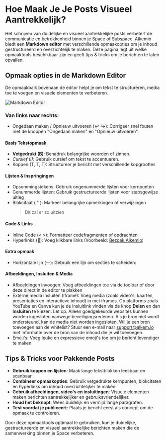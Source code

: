 # Hoe Maak Je Je Posts Visueel Aantrekkelijk?

Het schrijven van duidelijke en visueel aantrekkelijke posts verbetert de communicatie en betrokkenheid binnen je Space of Subspace. Alkemio biedt een **Markdown editor** met verschillende opmaakopties om je inhoud gestructureerd en overzichtelijk te maken. Deze pagina legt uit welke opmaaktools beschikbaar zijn en geeft tips & tricks om je berichten te laten opvallen.

## Opmaak opties in de Markdown Editor

De opmaakbalk bovenaan de editor helpt je om tekst te structureren, media toe te voegen en visuele elementen te verbeteren.

![Markdown Editor](/markdown-options.png)

### Van links naar rechts:

- Ongedaan maken / Opnieuw uitvoeren (↩️ ↪️): Corrigeer snel fouten met de knoppen "Ongedaan maken" en "Opnieuw uitvoeren".

#### Basis Tekstopmaak

- **Vetgedrukt (B)**: Benadruk belangrijke woorden of zinnen.
- _Cursief (I)_: Gebruik cursief om tekst te accentueren.
- Koppen (T, T, T): Structureer je bericht met verschillende kopgroottes

#### Lijsten & Inspringingen

- Opsommingstekens: Gebruik ongenummerde lijsten voor kernpunten
- Genummerde lijsten: Gebruik gestructureerde lijsten voor stapsgewijze uitleg
- Blokcitaat ( " ): Markeer belangrijke opmerkingen of verwijzingen
  > Dit zal er zo uitzien

#### Code & Links

- Inline Code (< >): Formatteer codefragmenten of opdrachten
- Hyperlinks (🔗): Voeg klikbare links (Voorbeeld: [Bezoek Alkemio](https://alkem.io))

#### Extra opmaak

- Horizontale lijn (—): Gebruik een lijn om secties te scheiden:

#### Afbeeldingen, Insluiten & Media

- Afbeeldingen invoegen: Voeg afbeeldingen toe via de toolbar of door deze direct in de editor te plakken
- Externe media insluiten (Iframe): Voeg media (zoals video's, kaarten, presentaties en interactieve inhoud) in met iframes.
  Op platforms zoals YouTube en Canva kun je de insluitlink vinden via de knop **Delen** en dan **Insluiten** te kiezen.
  Let op: Alleen goedgekeurde websites kunnen worden ingesloten vanwege beveiligingsredenen. Als je bron niet wordt ondersteund, kan de media niet worden ingesloten. Wil je een bron toevoegen aan de whitelist? Stuur een e-mail naar support@alkem.io met informatie over de bron van de inhoud die je wil toevoegen.
- Emoji's: Voeg leuke en expressieve emoji's toe om je bericht levendiger te maken

## Tips & Tricks voor Pakkende Posts

- **Gebruik koppen en lijsten**: Maak lange tekstblokken leesbaar en scanbaar.
- **Combineer opmaakopties**: Gebruik vetgedrukte kernpunten, blokcitaten en hyperlinks om inhoud overzichtelijker te maken.
- **Gebruik afbeeldingen, video's en insluitingen**: Visuele elementen maken berichten aantrekkelijker en gebruiksvriendelijker.
- **Houd het beknopt**: Wees duidelijk en vermijd lange paragrafen.
- **Test voordat je publiceert**: Plaats je bericht eerst als concept om de opmaak te controleren.

Door deze opmaaktools optimaal te gebruiken, kun je duidelijke, gestructureerde en visueel aantrekkelijke berichten maken die de samenwerking binnen je Space verbeteren.
